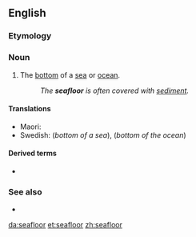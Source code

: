 ==English==

===Etymology===
{{compound|en|sea|floor}}

===Noun===
{{en-noun}}

# The [[bottom]] of a [[sea]] or [[ocean]].
#: ''The '''seafloor''' is often covered with [[sediment]].''

====Translations====
{{trans-top|seafloor}}
* Maori: {{t|mi|papamoana}}
* Swedish: {{t|sv|sjöbotten|c}} (''bottom of a sea''), {{t|sv|havsbotten|c}} (''bottom of the ocean'')
{{trans-mid}}
{{trans-bottom}}

====Derived terms====
* {{l|en|seafloor spreading}}

===See also===
* {{l|en|benthos}}

[[da:seafloor]]
[[et:seafloor]]
[[zh:seafloor]]